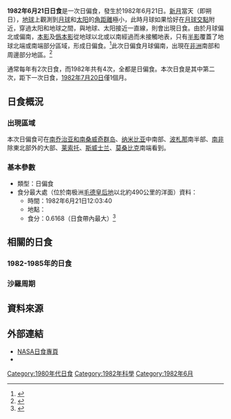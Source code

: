 {{NoteTA
|1=zh-cn:南乔治亚和南桑威奇; zh-tw:南喬治亞與南三明治; zh-hk:南佐治亞與南桑威奇
}}
{{Infobox solar eclipse
|year             = 1982
|month            = 6
|day              = 21
|map              = SE1982Jun21P.png
|map_size         = 300px
|map_caption      = 1982年6月21日日偏食路徑圖
|nature           = 日偏食
|gamma            = -1.2102
|magnitude        = 0.6168
|saros            = 117
|saros_sequence   = 67
|saros_total      = 71
|duration         = 
|location         = [[南极洲|南极洲]][[毛德皇后地|毛德皇后地]]以北約490公里的洋面
|coords           = {{coord|65.9|S|13.2|E}}
|max_width        = 
|start_partial    = 
|start_total      = 
|start_central    = 
|greatest_eclipse = 12:03:40
|end_central      = 
|end_total        = 
|end_partial      = 
|hour             = 12
|minute           = 3
|second           = 40
|durations        = 
}}
'''1982年6月21日日食'''是一次日偏食，發生於1982年6月21日。[[新月|新月]]當天（即朔日），[[地球|地球]]上觀測到[[月球|月球]]和[[太阳|太阳]]的[[角距離|角距離]]極小，此時月球如果恰好在[[月球交點|月球交點]]附近，穿過太阳和地球之間，與地球、太阳接近一直線，則會出現日食。由於月球偏北或偏南，[[本影|本影]]及[[僞本影|僞本影]]從地球以北或以南經過而未接觸地表，只有[[半影|半影]]覆蓋了地球北端或南端部分區域，形成日偏食。<ref name="astron">{{cite web|author=樊忠玉|title=日（月）食|url=http://www.astron.ac.cn/bencandy-51-1630-1.htm|publisher=中国天文科普网|accessdate=2016-02-21|archive-date=2014-09-17|archive-url=https://web.archive.org/web/20140917080048/http://www.astron.ac.cn/bencandy-51-1630-1.htm|dead-url=no}}</ref>此次日偏食月球偏南，出現在[[非洲|非洲]]南部和周邊部分地區。<ref>{{cite web|author=Fred Espenak|title=Paritial Solar Eclipse of 1982 Jun 21|url=http://eclipse.gsfc.nasa.gov/SEplot/SEplot1951/SE1982Jun21P.GIF|publisher=NASA Eclipse Web Site|accessdate=2016-02-21|archive-date=2020-10-20|archive-url=https://web.archive.org/web/20201020182822/https://eclipse.gsfc.nasa.gov/SEplot/SEplot1951/SE1982Jun21P.GIF|dead-url=no}}{{en}}</ref>

通常每年有2次日食，而1982年共有4次，全都是日偏食。本次日食是其中第二次，距下一次日食，[[1982年7月20日日食|1982年7月20日]]僅1個月。

== 日食概況 ==
=== 出現區域 ===
本次日偏食可在[[南乔治亚和南桑威奇群岛|南乔治亚和南桑威奇群岛]]、[[纳米比亚|纳米比亚]]中南部、[[波札那|波札那]]南半部、[[南非|南非]]除東北部外的大部、[[莱索托|莱索托]]、[[斯威士兰|斯威士兰]]、[[莫桑比克|莫桑比克]]南端看到。

=== 基本參數 ===
{{NoteUTC}}
* 類型：日偏食
* 食分最大處（位於南极洲[[毛德皇后地|毛德皇后地]]以北約490公里的洋面）資料：
** 時間：1982年6月21日12:03:40
** 地點：{{coord|65.9|S|13.2|E}}
** 食分：0.6168（日食帶內最大）<ref name="Besselian">{{cite web|author=Fred Espenak|title=Besselian Elements - Paritial Solar Eclipse of 1982 Jun 21|url=http://eclipse.gsfc.nasa.gov/SEsearch/SEdata.php?Ecl=19820621|publisher=NASA Eclipse Web Site|accessdate=2016-02-21|archive-date=2020-10-21|archive-url=https://web.archive.org/web/20201021184215/https://eclipse.gsfc.nasa.gov/SEsearch/SEdata.php?Ecl=19820621|dead-url=no}}{{en}}</ref>

== 相關的日食 ==
=== 1982-1985年的日食 ===
{{Solar eclipse set 1982-1985}}

=== 沙羅周期 ===
{{Solar Saros series 117}}

== 資料來源 ==
{{reflist}}

== 外部連結 ==
{{日食主題}}
* [http://eclipse.gsfc.nasa.gov/solar.html NASA日食專頁]{{Wayback|url=http://eclipse.gsfc.nasa.gov/solar.html |date=20190108200537 }}{{en}}
* {{Partial solar eclipse NASA reference|1951/SE1982Jun21P|19820621}}

{{Solar eclipses
|nature=日偏食
|previous=[[1982年1月25日日食|1982年1月25日日食]]
|natureprevious=日偏食
|next=[[1982年7月20日日食|1982年7月20日日食]]
|naturenext=日偏食
|previoussamenature=[[1982年1月25日日食|1982年1月25日日食]]
|nextsamenature=[[1982年7月20日日食|1982年7月20日日食]]
}}
{{日食}}

[[Category:1980年代日食|Category:1980年代日食]]
[[Category:1982年科學|Category:1982年科學]]
[[Category:1982年6月|Category:1982年6月]]